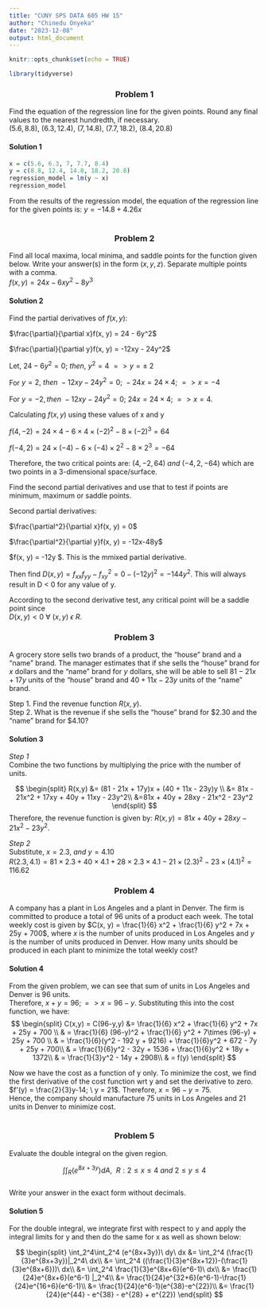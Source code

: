 ```yaml
---
title: "CUNY SPS DATA 605 HW 15"
author: "Chinedu Onyeka"
date: "2023-12-08"
output: html_document
---
```


```r
knitr::opts_chunk$set(echo = TRUE)
```

```r
library(tidyverse)
```



<center><h3>Problem 1</h3></center>
Find the equation of the regression line for the given points. Round any final values to the nearest hundredth, if necessary.  
$(5.6, 8.8),\ (6.3, 12.4),\ (7, 14.8),\ (7.7, 18.2),\ (8.4, 20.8)$  

<h4> Solution 1 </h4>

```r
x = c(5.6, 6.3, 7, 7.7, 8.4)
y = c(8.8, 12.4, 14.8, 18.2, 20.8)
regression_model = lm(y ~ x)
regression_model
```
From the results of the regression model, the equation of the regression line for the given points is:
$y = -14.8 + 4.26x$  
<br>

<center><h3>Problem 2</h3></center>
Find all local maxima, local minima, and saddle points for the function given below. Write your answer(s) in the form
$(x, y, z)$. Separate multiple points with a comma.  
$f(x, y) = 24x - 6xy^2 - 8y^3$

<h4> Solution 2 </h4>
Find the partial derivatives of $f(x,y):$  

$\frac{\partial}{\partial x}f(x, y) = 24 - 6y^2$  

$\frac{\partial}{\partial y}f(x, y) = -12xy - 24y^2$  

Let, $24-6y^2=0; \ then,\ y^2 = 4 \ => y = \pm \ 2$  

For $y=2, \ then\ -12xy - 24y^2=0; \ -24x = 24 \times 4; \ => x=-4$  


For $y=-2, then\ -12xy - 24y^2=0; \ 24x = 24\times 4; \ => x=4$.

Calculating $f(x, y)$ using these values of x and y  

$f(4,-2) = 24\times 4 - 6\times4\times (-2)^2 - 8 \times (-2)^3 = 64$  

$f(-4,2) = 24\times (-4) - 6\times(-4)\times 2^2 - 8 \times 2^3 = -64$  

Therefore, the two critical points are: $(4,-2,64)\  and\  (-4, 2, -64)$ which are two points in a 3-dimensional space/surface.  

Find the second partial derivatives and use that to test if points are minimum, maximum or saddle points.  

Second partial derivatives:

$\frac{\partial^2}{\partial x}f(x, y) = 0$  

$\frac{\partial^2}{\partial y}f(x, y) = -12x-48y$  

$\frac{\partial^2}{\partial x \partial y}f(x, y) = -12y $. This is the mmixed partial derivative.  

Then find $D(x,y) = f_{xx} f_{yy} - f^2_{xy} = 0 - (-12y)^2 = -144y^2$. This will always result in D < 0 for any value of y.  

According to the second derivative test, any critical point will be a saddle point since  
$D(x, y)<0\  \forall \ (x, y)\  \epsilon \ R$. 
<br>  

<center><h3>Problem 3</h3></center>
A grocery store sells two brands of a product, the "house" brand and a "name" brand. The manager estimates that if she sells the "house" brand for $x$ dollars and the "name" brand for $y$ dollars, she will be able to sell $81 - 21x + 17y$ units of the "house" brand and $40 + 11x - 23y$ units of the "name" brand.  

Step 1. Find the revenue function $R ( x, y )$.  
Step 2. What is the revenue if she sells the "house" brand for \$2.30 and the "name" brand for \$4.10?  


<h4> Solution 3 </h4>  
*Step 1*  
Combine the two functions by multiplying the price with the number of units.

$$
\begin{split}
R(x,y) &= (81 - 21x + 17y)x + (40 + 11x - 23y)y \\
&= 81x - 21x^2 + 17xy + 40y + 11xy - 23y^2\\
&=81x + 40y + 28xy - 21x^2 - 23y^2
\end{split}
$$
Therefore, the revenue function is given by: $R ( x, y ) = 81x + 40y + 28xy - 21x^2 - 23y^2$.  

*Step 2*  
Substitute, $x = 2.3, \ and\  y = 4.10$  
$R(2.3, 4.1) = 81\times 2.3 + 40\times 4.1 + 28\times 2.3\times 4.1 - 21\times (2.3)^2 - 23\times (4.1)^2 = 116.62$
<br>  

<center><h3>Problem 4</h3></center>
A company has a plant in Los Angeles and a plant in Denver. The firm is committed to produce a total of 96 units of a
product each week. The total weekly cost is given by $C(x, y) = \frac{1}{6} x^2 + \frac{1}{6} y^2 + 7x + 25y + 700$, where $x$ is the number of units produced in Los Angeles and $y$ is the number of units produced in Denver. How many units should be produced in each plant to minimize the total weekly cost?


<h4> Solution 4 </h4>  
From the given problem, we can see that sum of units in Los Angeles and Denver is 96 units.  
Therefore, $x + y = 96; => x = 96 - y$. Substituting this into the cost function, we have:  
$$
\begin{split}
C(x,y) = C(96-y,y) &= \frac{1}{6} x^2 + \frac{1}{6} y^2 + 7x + 25y + 700 \\
& = \frac{1}{6} (96-y)^2 + \frac{1}{6} y^2 + 7\times (96-y) + 25y + 700 \\
& = \frac{1}{6}(y^2 - 192 y + 9216) + \frac{1}{6}y^2 + 672 - 7y + 25y + 700\\
& = \frac{1}{6}y^2 - 32y + 1536 + \frac{1}{6}y^2 + 18y + 1372\\
& = \frac{1}{3}y^2 - 14y + 2908\\
& = f(y)
\end{split}
$$

Now we have the cost as a function of y only. To minimize the cost, we find the first derivative of the cost function wrt y and set the derivative to zero.  
$f'(y) = \frac{2}{3}y-14; \ y = 21$. Therefore, $x = 96-y = 75$.  
Hence, the company should manufacture 75 units in Los Angeles and 21 units in Denver to minimize cost.  
<br>

<center><h3>Problem 5</h3></center>

Evaluate the double integral on the given region.

$$
\int\int_R (e^{8x+3y}) dA,\ \  R:2\le x\le4\ and\ 2 \le y \le 4
$$  
Write your answer in the exact form without decimals.  

<h4> Solution 5 </h4> 
For the double integral, we integrate first with respect to y and apply the integral limits for y and then do the same for x as well as shown below:  

$$
\begin{split}
\int_2^4\int_2^4 (e^{8x+3y})\ dy\ dx &= \int_2^4 (\frac{1}{3}e^{8x+3y})|_2^4\ dx\\
&= \int_2^4 ((\frac{1}{3}e^{8x+12})-(\frac{1}{3}e^{8x+6}))\ dx\\
&= \int_2^4 \frac{1}{3}e^{8x+6}(e^6-1)\ dx\\
&=  \frac{1}{24}e^{8x+6}(e^6-1) |_2^4\\
&= \frac{1}{24}e^{32+6}(e^6-1)-\frac{1}{24}e^{16+6}(e^6-1)\\
&= \frac{1}{24}(e^6-1)(e^{38}-e^{22})\\
&= \frac{1}{24}(e^{44} - e^{38} - e^{28} + e^{22})
\end{split}
$$